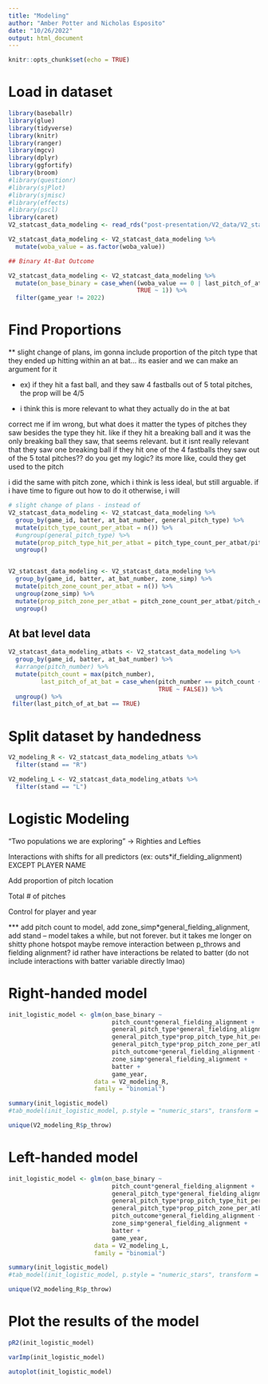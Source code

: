 ```yaml
---
title: "Modeling"
author: "Amber Potter and Nicholas Esposito"
date: "10/26/2022"
output: html_document
---
```


```r
knitr::opts_chunk$set(echo = TRUE)
```

# Load in dataset

```r
library(baseballr)
library(glue)
library(tidyverse)
library(knitr)
library(ranger)
library(mgcv)
library(dplyr)
library(ggfortify)
library(broom)
#library(questionr)
#library(sjPlot)
#library(sjmisc)
#library(effects)
#library(pscl)
library(caret)
V2_statcast_data_modeling <- read_rds("post-presentation/V2_data/V2_statcast_data_modified.rds")

V2_statcast_data_modeling <- V2_statcast_data_modeling %>%
  mutate(woba_value = as.factor(woba_value))

## Binary At-Bat Outcome

V2_statcast_data_modeling <- V2_statcast_data_modeling %>%
  mutate(on_base_binary = case_when((woba_value == 0 | last_pitch_of_at_bat == FALSE) ~ 0,
                                    TRUE ~ 1)) %>%
  filter(game_year != 2022)
```


# Find Proportions

** slight change of plans, im gonna include proportion of the pitch type that they ended up hitting within an at bat... its easier and we can make an argument for it 

- ex) if they hit a fast ball, and they saw 4 fastballs out of 5 total pitches, the prop will be 4/5

- i think this is more relevant to what they actually do in the at bat

correct me if im wrong, but what does it matter the types of pitches they saw besides the type they hit. like if they hit a breaking ball and it was the only breaking ball they saw, that seems relevant. but it isnt really relevant that they saw one breaking ball if they hit one of the 4 fastballs they saw out of the 5 total pitches?? do you get my logic? its more like, could they get used to the pitch


i did the same with pitch zone, which i think is less ideal, but still arguable. if i have time to figure out how to do it otherwise, i will

```r
# slight change of plans - instead of 
V2_statcast_data_modeling <- V2_statcast_data_modeling %>%
  group_by(game_id, batter, at_bat_number, general_pitch_type) %>%
  mutate(pitch_type_count_per_atbat = n()) %>%
  #ungroup(general_pitch_type) %>%
  mutate(prop_pitch_type_hit_per_atbat = pitch_type_count_per_atbat/pitch_count) %>%
  ungroup()


V2_statcast_data_modeling <- V2_statcast_data_modeling %>%
  group_by(game_id, batter, at_bat_number, zone_simp) %>%
  mutate(pitch_zone_count_per_atbat = n()) %>%
  ungroup(zone_simp) %>%
  mutate(prop_pitch_zone_per_atbat = pitch_zone_count_per_atbat/pitch_count) %>%
  ungroup()
```


## At bat level data

```r
V2_statcast_data_modeling_atbats <- V2_statcast_data_modeling %>%
  group_by(game_id, batter, at_bat_number) %>%
  #arrange(pitch_number) %>%
  mutate(pitch_count = max(pitch_number),
         last_pitch_of_at_bat = case_when(pitch_number == pitch_count ~ TRUE,
                                          TRUE ~ FALSE)) %>%
  ungroup() %>%
 filter(last_pitch_of_at_bat == TRUE)
```




# Split dataset by handedness

```r
V2_modeling_R <- V2_statcast_data_modeling_atbats %>%
  filter(stand == "R") 

V2_modeling_L <- V2_statcast_data_modeling_atbats %>%
  filter(stand == "L")
```


# Logistic Modeling

"Two populations we are exploring" -> Righties and Lefties

Interactions with shifts for all predictors (ex: outs*if_fielding_alignment) EXCEPT PLAYER NAME

Add proportion of pitch location

Total # of pitches

Control for player and year

*** add pitch count to model, add zone_simp*general_fielding_alignment, add stand -- model takes a while, but not forever. but it takes me longer on shitty phone hotspot
maybe remove interaction between p_throws and fielding alignment? id rather have interactions be related to batter (do not include interactions with batter variable directly lmao)

# Right-handed model
```r
init_logistic_model <- glm(on_base_binary ~ 
                             pitch_count*general_fielding_alignment +
                             general_pitch_type*general_fielding_alignment +
                             general_pitch_type*prop_pitch_type_hit_per_atbat+
                             general_pitch_type*prop_pitch_zone_per_atbat+
                             pitch_outcome*general_fielding_alignment +
                             zone_simp*general_fielding_alignment +
                             batter +
                             game_year, 
                        data = V2_modeling_R, 
                        family = "binomial")

summary(init_logistic_model)
#tab_model(init_logistic_model, p.style = "numeric_stars", transform = NULL, ci_method="wald")

unique(V2_modeling_R$p_throw)
```

# Left-handed model
```r
init_logistic_model <- glm(on_base_binary ~ 
                             pitch_count*general_fielding_alignment +
                             general_pitch_type*general_fielding_alignment +
                             general_pitch_type*prop_pitch_type_hit_per_atbat+
                             general_pitch_type*prop_pitch_zone_per_atbat+
                             pitch_outcome*general_fielding_alignment +
                             zone_simp*general_fielding_alignment +
                             batter +
                             game_year, 
                        data = V2_modeling_L, 
                        family = "binomial")

summary(init_logistic_model)
#tab_model(init_logistic_model, p.style = "numeric_stars", transform = NULL, ci_method="wald")

unique(V2_modeling_R$p_throw)
```


# Plot the results of the model

```r
pR2(init_logistic_model)
```

```r
varImp(init_logistic_model)
```
```r
autoplot(init_logistic_model)
```



